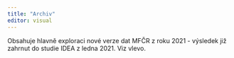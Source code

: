 ```yaml
---
title: "Archiv"
editor: visual
---
```


Obsahuje hlavně exploraci nové verze dat MFČR z roku 2021 - výsledek již zahrnut do studie IDEA z ledna 2021.
Viz vlevo.

